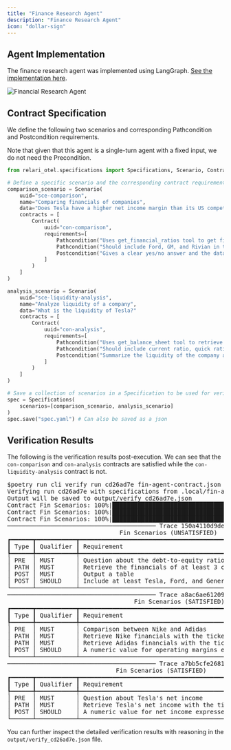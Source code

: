 ```yaml
---
title: "Finance Research Agent"
description: "Finance Research Agent"
icon: "dollar-sign"
---
```


## Agent Implementation

The finance research agent was implemented using LangGraph. [See the implementation here](https://github.com/relari-ai/agent-examples).

<img alt="Financial Research Agent" src="/images/fin-agent.png" />

## Contract Specification

We define the following two scenarios and corresponding Pathcondition and Postcondition requirements. 

Note that given that this agent is a single-turn agent with a fixed input, we do not need the Precondition.

```python define.py
from relari_otel.specifications import Specifications, Scenario, Contract, Precondition, Pathcondition, Postcondition, Level

# Define a specific scenario and the corresponding contract requirements.
comparison_scenario = Scenario(
    uuid="sce-comparison",
    name="Comparing financials of companies",
    data="Does Tesla have a higher net income margin than its US competitors?"
    contracts = [
        Contract(
            uuid="con-comparison",
            requirements=[
                Pathcondition("Uses get_financial_ratios tool to get financial data for each company"),
                Pathcondition("Should include Ford, GM, and Rivian in the comparison", level=Level.SHOULD),
                Postcondition("Gives a clear yes/no answer and the data to suppor the answer", on="output"),
            ]
        )
    ]
)

analysis_scenario = Scenario(
    uuid="sce-liquidity-analysis",
    name="Analyze liquidity of a company",
    data="What is the liquidity of Tesla?"
    contracts = [
        Contract(
            uuid="con-analysis",
            requirements=[
                Pathcondition("Uses get_balance_sheet tool to retrieve the balance sheet data"),
                Pathcondition("Should include current ratio, quick ratio, and cash ratio", level=Level.SHOULD),
                Postcondition("Summarize the liquidity of the company and its key ratios", on="output"),
            ]
        )
    ]
)

# Save a collection of scenarios in a Specification to be used for verification.
spec = Specifications(
    scenarios=[comparison_scenario, analysis_scenario]
)
spec.save("spec.yaml") # Can also be saved as a json
```

## Verification Results

The following is the verification results post-execution. We can see that the `con-comparison` and `con-analysis` contracts are satisfied while the `con-liquidity-analysis` contract is not.

<pre style={{ fontFamily: '"Space Mono", monospace', lineHeight: '1.2em' }}>
$poetry run cli verify run cd26ad7e fin-agent-contract.json --timespan 1d
Verifying run cd26ad7e with specifications from .local/fin-agent-contract.json...
Output will be saved to output/verify_cd26ad7e.json
Contract Fin Scenarios: 100%|████████████████████████████████████████████████████████████████| 3/3 [00:05 < 00:00,  1.93s/it]
Contract Fin Scenarios: 100%|████████████████████████████████████████████████████████████████| 4/4 [00:07 < 00:00,  1.91s/it]
Contract Fin Scenarios: 100%|████████████████████████████████████████████████████████████████| 4/4 [00:08 < 00:00,  2.06s/it]
───────────────────────────────────────── Trace 150a4110d9de4134e577f7f4c0c56bd4 ──────────────────────────────────────────
                               Fin Scenarios (UNSATISFIED)
┏━━━━━━┳━━━━━━━━━━━┳━━━━━━━━━━━━━━━━━━━━━━━━━━━━━━━━━━━━━━━━━━━━━━━━━━━━━━━━━┳━━━━━━━━━━━┓
┃ Type ┃ Qualifier ┃ Requirement                                             ┃ Satisfied ┃
┡━━━━━━╇━━━━━━━━━━━╇━━━━━━━━━━━━━━━━━━━━━━━━━━━━━━━━━━━━━━━━━━━━━━━━━━━━━━━━━╇━━━━━━━━━━━┩
│ PRE  │ MUST      │ Question about the debt-to-equity ratio                 │ Yes       │
│ PATH │ MUST      │ Retrieve the financials of at least 3 car manufacturers │ No        │
│ POST │ MUST      │ Output a table                                          │ No        │
│ POST │ SHOULD    │ Include at least Tesla, Ford, and General Motors        │ No        │
└──────┴───────────┴─────────────────────────────────────────────────────────┴───────────┘
───────────────────────────────────────── Trace a8ac6ae61209833f7abd723bdd175770 ──────────────────────────────────────────
                                   Fin Scenarios (SATISFIED)                                    
┏━━━━━━┳━━━━━━━━━━━┳━━━━━━━━━━━━━━━━━━━━━━━━━━━━━━━━━━━━━━━━━━━━━━━━━━━━━━━━━━━━━━━┳━━━━━━━━━━━┓
┃ Type ┃ Qualifier ┃ Requirement                                                   ┃ Satisfied ┃
┡━━━━━━╇━━━━━━━━━━━╇━━━━━━━━━━━━━━━━━━━━━━━━━━━━━━━━━━━━━━━━━━━━━━━━━━━━━━━━━━━━━━━╇━━━━━━━━━━━┩
│ PRE  │ MUST      │ Comparison between Nike and Adidas                            │ Yes       │
│ PATH │ MUST      │ Retrieve Nike financials with the ticker NKE                  │ Yes       │
│ PATH │ MUST      │ Retrieve Adidas financials with the ticker ADDYY              │ Yes       │
│ POST │ SHOULD    │ A numeric value for operating margins expressed in percentage │ Yes       │
└──────┴───────────┴───────────────────────────────────────────────────────────────┴───────────┘
───────────────────────────────────────── Trace a7bb5cfe26811835333c087e151f5eda ──────────────────────────────────────────
                              Fin Scenarios (SATISFIED)                               
┏━━━━━━┳━━━━━━━━━━━┳━━━━━━━━━━━━━━━━━━━━━━━━━━━━━━━━━━━━━━━━━━━━━━━━━━━━━┳━━━━━━━━━━━┓
┃ Type ┃ Qualifier ┃ Requirement                                         ┃ Satisfied ┃
┡━━━━━━╇━━━━━━━━━━━╇━━━━━━━━━━━━━━━━━━━━━━━━━━━━━━━━━━━━━━━━━━━━━━━━━━━━━╇━━━━━━━━━━━┩
│ PRE  │ MUST      │ Question about Tesla's net income                   │ Yes       │
│ PATH │ MUST      │ Retrieve Tesla's net income with the ticker TSLA    │ Yes       │
│ POST │ SHOULD    │ A numeric value for net income expressed in dollars │ Yes       │
└──────┴───────────┴─────────────────────────────────────────────────────┴───────────┘
</pre>

You can further inspect the detailed verification results with reasoning in the `output/verify_cd26ad7e.json` file.
